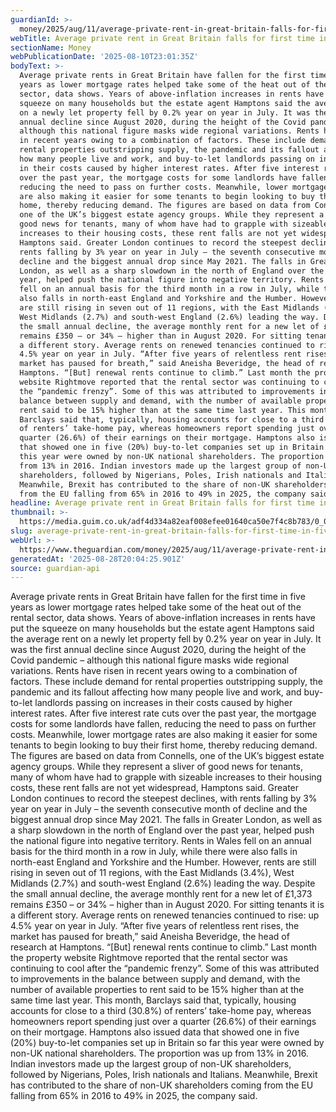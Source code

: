 ```yaml
---
guardianId: >-
  money/2025/aug/11/average-private-rent-in-great-britain-falls-for-first-time-in-five-years
webTitle: Average private rent in Great Britain falls for first time in five years
sectionName: Money
webPublicationDate: '2025-08-10T23:01:35Z'
bodyText: >-
  Average private rents in Great Britain have fallen for the first time in five
  years as lower mortgage rates helped take some of the heat out of the rental
  sector, data shows. Years of above-inflation increases in rents have put the
  squeeze on many households but the estate agent Hamptons said the average rent
  on a newly let property fell by 0.2% year on year in July. It was the first
  annual decline since August 2020, during the height of the Covid pandemic –
  although this national figure masks wide regional variations. Rents have risen
  in recent years owing to a combination of factors. These include demand for
  rental properties outstripping supply, the pandemic and its fallout affecting
  how many people live and work, and buy-to-let landlords passing on increases
  in their costs caused by higher interest rates. After five interest rate cuts
  over the past year, the mortgage costs for some landlords have fallen,
  reducing the need to pass on further costs. Meanwhile, lower mortgage rates
  are also making it easier for some tenants to begin looking to buy their first
  home, thereby reducing demand. The figures are based on data from Connells,
  one of the UK’s biggest estate agency groups. While they represent a sliver of
  good news for tenants, many of whom have had to grapple with sizeable
  increases to their housing costs, these rent falls are not yet widespread,
  Hamptons said. Greater London continues to record the steepest declines, with
  rents falling by 3% year on year in July – the seventh consecutive month of
  decline and the biggest annual drop since May 2021. The falls in Greater
  London, as well as a sharp slowdown in the north of England over the past
  year, helped push the national figure into negative territory. Rents in Wales
  fell on an annual basis for the third month in a row in July, while there were
  also falls in north-east England and Yorkshire and the Humber. However, rents
  are still rising in seven out of 11 regions, with the East Midlands (3.4%),
  West Midlands (2.7%) and south-west England (2.6%) leading the way. Despite
  the small annual decline, the average monthly rent for a new let of £1,373
  remains £350 – or 34% – higher than in August 2020. For sitting tenants it is
  a different story. Average rents on renewed tenancies continued to rise: up
  4.5% year on year in July. “After five years of relentless rent rises, the
  market has paused for breath,” said Aneisha Beveridge, the head of research at
  Hamptons. “[But] renewal rents continue to climb.” Last month the property
  website Rightmove reported that the rental sector was continuing to cool after
  the “pandemic frenzy”. Some of this was attributed to improvements in the
  balance between supply and demand, with the number of available properties to
  rent said to be 15% higher than at the same time last year. This month,
  Barclays said that, typically, housing accounts for close to a third (30.8%)
  of renters’ take-home pay, whereas homeowners report spending just over a
  quarter (26.6%) of their earnings on their mortgage. Hamptons also issued data
  that showed one in five (20%) buy-to-let companies set up in Britain so far
  this year were owned by non-UK national shareholders. The proportion was up
  from 13% in 2016. Indian investors made up the largest group of non-UK
  shareholders, followed by Nigerians, Poles, Irish nationals and Italians.
  Meanwhile, Brexit has contributed to the share of non-UK shareholders coming
  from the EU falling from 65% in 2016 to 49% in 2025, the company said.
headline: Average private rent in Great Britain falls for first time in five years
thumbnail: >-
  https://media.guim.co.uk/adf4d334a82eaf008efee01640ca50e7f4c8b783/0_0_2917_2333/500.jpg
slug: average-private-rent-in-great-britain-falls-for-first-time-in-five-years
webUrl: >-
  https://www.theguardian.com/money/2025/aug/11/average-private-rent-in-great-britain-falls-for-first-time-in-five-years
generatedAt: '2025-08-28T20:04:25.901Z'
source: guardian-api
---
```

Average private rents in Great Britain have fallen for the first time in five years as lower mortgage rates helped take some of the heat out of the rental sector, data shows. Years of above-inflation increases in rents have put the squeeze on many households but the estate agent Hamptons said the average rent on a newly let property fell by 0.2% year on year in July. It was the first annual decline since August 2020, during the height of the Covid pandemic – although this national figure masks wide regional variations. Rents have risen in recent years owing to a combination of factors. These include demand for rental properties outstripping supply, the pandemic and its fallout affecting how many people live and work, and buy-to-let landlords passing on increases in their costs caused by higher interest rates. After five interest rate cuts over the past year, the mortgage costs for some landlords have fallen, reducing the need to pass on further costs. Meanwhile, lower mortgage rates are also making it easier for some tenants to begin looking to buy their first home, thereby reducing demand. The figures are based on data from Connells, one of the UK’s biggest estate agency groups. While they represent a sliver of good news for tenants, many of whom have had to grapple with sizeable increases to their housing costs, these rent falls are not yet widespread, Hamptons said. Greater London continues to record the steepest declines, with rents falling by 3% year on year in July – the seventh consecutive month of decline and the biggest annual drop since May 2021. The falls in Greater London, as well as a sharp slowdown in the north of England over the past year, helped push the national figure into negative territory. Rents in Wales fell on an annual basis for the third month in a row in July, while there were also falls in north-east England and Yorkshire and the Humber. However, rents are still rising in seven out of 11 regions, with the East Midlands (3.4%), West Midlands (2.7%) and south-west England (2.6%) leading the way. Despite the small annual decline, the average monthly rent for a new let of £1,373 remains £350 – or 34% – higher than in August 2020. For sitting tenants it is a different story. Average rents on renewed tenancies continued to rise: up 4.5% year on year in July. “After five years of relentless rent rises, the market has paused for breath,” said Aneisha Beveridge, the head of research at Hamptons. “[But] renewal rents continue to climb.” Last month the property website Rightmove reported that the rental sector was continuing to cool after the “pandemic frenzy”. Some of this was attributed to improvements in the balance between supply and demand, with the number of available properties to rent said to be 15% higher than at the same time last year. This month, Barclays said that, typically, housing accounts for close to a third (30.8%) of renters’ take-home pay, whereas homeowners report spending just over a quarter (26.6%) of their earnings on their mortgage. Hamptons also issued data that showed one in five (20%) buy-to-let companies set up in Britain so far this year were owned by non-UK national shareholders. The proportion was up from 13% in 2016. Indian investors made up the largest group of non-UK shareholders, followed by Nigerians, Poles, Irish nationals and Italians. Meanwhile, Brexit has contributed to the share of non-UK shareholders coming from the EU falling from 65% in 2016 to 49% in 2025, the company said.
